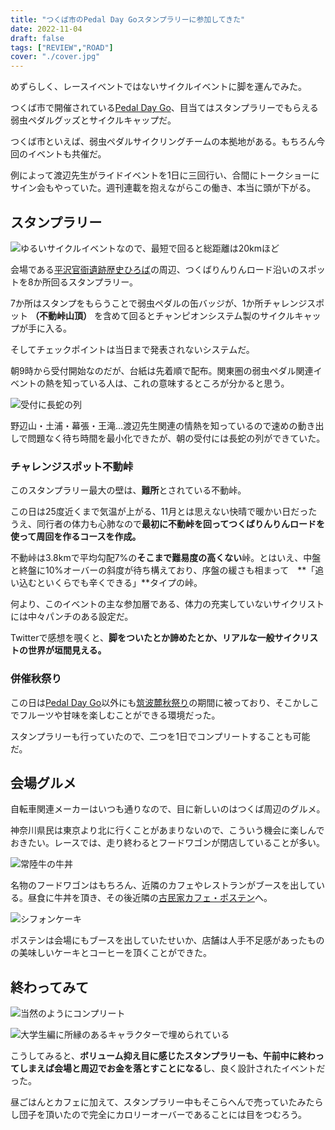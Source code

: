 ```yaml
---
title: "つくば市のPedal Day Goスタンプラリーに参加してきた"
date: 2022-11-04
draft: false
tags: ["REVIEW","ROAD"]
cover: "./cover.jpg"
---
```


めずらしく、レースイベントではないサイクルイベントに脚を運んでみた。

つくば市で開催されている[Pedal Day Go](https://pedaldaygo.com/)、目当てはスタンプラリーでもらえる弱虫ペダルグッズとサイクルキャップだ。

<LinkBox url="https://pedaldaygo.com/" />

つくば市といえば、弱虫ペダルサイクリングチームの本拠地がある。もちろん今回のイベントも共催だ。

例によって渡辺先生がライドイベントを1日に三回行い、合間にトークショーにサイン会もやっていた。週刊連載を抱えながらこの働き、本当に頭が下がる。

## スタンプラリー

![ゆるいサイクルイベントなので、最短で回ると総距離は20kmほど](./stamp_map.jpg)

会場である[平沢官衙遺跡歴史ひろば](https://maps.google.com/maps?ll=36.177621,140.103835&z=13&t=m&hl=ja-JP&gl=US&mapclient=embed&q=%E5%B9%B3%E6%B2%A2%E5%AE%98%E8%A1%99%E9%81%BA%E8%B7%A1)の周辺、つくばりんりんロード沿いのスポットを8か所回るスタンプラリー。

7か所はスタンプをもらうことで弱虫ペダルの缶バッジが、1か所チャレンジスポット **（不動峠山頂）** を含めて回るとチャンピオンシステム製のサイクルキャップが手に入る。

そしてチェックポイントは当日まで発表されないシステムだ。

朝9時から受付開始なのだが、台紙は先着順で配布。関東圏の弱虫ペダル関連イベントの熱を知っている人は、これの意味するところが分かると思う。

![受付に長蛇の列](./line.jpg)

野辺山・土浦・幕張・王滝…渡辺先生関連の情熱を知っているので速めの動き出しで問題なく待ち時間を最小化できたが、朝の受付には長蛇の列ができていた。

### チャレンジスポット不動峠

このスタンプラリー最大の壁は、**難所**とされている不動峠。

この日は25度近くまで気温が上がる、11月とは思えない快晴で暖かい日だったうえ、同行者の体力も心肺なので**最初に不動峠を回ってつくばりんりんロードを使って周回を作るコースを作成。**

不動峠は3.8kmで平均勾配7%の**そこまで難易度の高くない**峠。とはいえ、中盤と終盤に10%オーバーの斜度が待ち構えており、序盤の緩さも相まって　**「追い込むといくらでも辛くできる」**タイプの峠。

何より、このイベントの主な参加層である、体力の充実していないサイクリストには中々パンチのある設定だ。

Twitterで感想を覗くと、**脚をついたとか諦めたとか、リアルな一般サイクリストの世界が垣間見える。**

### 併催秋祭り

この日は[Pedal Day Go](https://pedaldaygo.com/)以外にも[筑波麓秋祭り](https://aki-fes29836.com/fes2022/)の期間に被っており、そこかしこでフルーツや甘味を楽しむことができる環境だった。

スタンプラリーも行っていたので、二つを1日でコンプリートすることも可能だ。

## 会場グルメ

自転車関連メーカーはいつも通りなので、目に新しいのはつくば周辺のグルメ。

神奈川県民は東京より北に行くことがあまりないので、こういう機会に楽しんでおきたい。レースでは、走り終わるとフードワゴンが閉店していることが多い。

![常陸牛の牛丼](./beefdon.jpg)

名物のフードワゴンはもちろん、近隣のカフェやレストランがブースを出している。昼食に牛丼を頂き、その後近隣の[古民家カフェ・ポステン](https://www.cafe-posten.com/)へ。

![シフォンケーキ](./cake_posten.jpg)

ポステンは会場にもブースを出していたせいか、店舗は人手不足感があったものの美味しいケーキとコーヒーを頂くことができた。

## 終わってみて

![当然のようにコンプリート](./badge.jpg)

![大学生編に所縁のあるキャラクターで埋められている](./sheet.jpg)

こうしてみると、**ボリューム抑え目に感じたスタンプラリーも、午前中に終わってしまえば会場と周辺でお金を落とすことになる**し、良く設計されたイベントだった。

昼ごはんとカフェに加えて、スタンプラリー中もそこらへんで売っていたみたらし団子を頂いたので完全にカロリーオーバーであることには目をつむろう。
